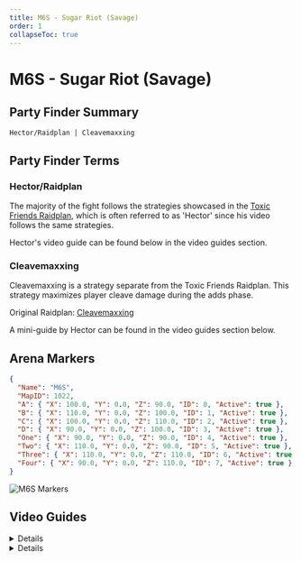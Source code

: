 ```yaml
---
title: M6S - Sugar Riot (Savage)
order: 1
collapseToc: true
---
```


# M6S - Sugar Riot (Savage)

<Banner
  src="/images/thumbnails/savage/aac_cw/m6s.avif"
  alt="Sugar Riot (Savage)"
/>

## Party Finder Summary

```
Hector/Raidplan | Cleavemaxxing
```

## Party Finder Terms

### Hector/Raidplan

The majority of the fight follows the strategies showcased in the [Toxic Friends Raidplan](https://raidplan.io/plan/Pgj53K49w8LAZpI6),
which is often referred to as 'Hector' since his video follows the same strategies.

Hector's video guide can be found below in the video guides section.

### Cleavemaxxing

Cleavemaxxing is a strategy separate from the Toxic Friends Raidplan.
This strategy maximizes player cleave damage during the adds phase.

Original Raidplan: [Cleavemaxxing](https://raidplan.io/plan/ywV9cu6GRQ68SQLy)

A mini-guide by Hector can be found in the video guides section below.

## Arena Markers

```json
{
  "Name": "M6S",
  "MapID": 1022,
  "A": { "X": 100.0, "Y": 0.0, "Z": 90.0, "ID": 0, "Active": true },
  "B": { "X": 110.0, "Y": 0.0, "Z": 100.0, "ID": 1, "Active": true },
  "C": { "X": 100.0, "Y": 0.0, "Z": 110.0, "ID": 2, "Active": true },
  "D": { "X": 90.0, "Y": 0.0, "Z": 100.0, "ID": 3, "Active": true },
  "One": { "X": 90.0, "Y": 0.0, "Z": 90.0, "ID": 4, "Active": true },
  "Two": { "X": 110.0, "Y": 0.0, "Z": 90.0, "ID": 5, "Active": true },
  "Three": { "X": 110.0, "Y": 0.0, "Z": 110.0, "ID": 6, "Active": true },
  "Four": { "X": 90.0, "Y": 0.0, "Z": 110.0, "ID": 7, "Active": true }
}
```

![M6S Markers](/images/thumbnails/savage/aac_cw/markers/m6s_markers.png)

## Video Guides

<Details title="M6S Guide - AAC Cruiserweight M2 Savage (Sugar Riot)">
  <YouTube videoId="Ga1NECiADbM" />
</Details>

<Details title="Cleavemaxxing Adds - M6S Mini-Guide">
  <YouTube videoId="nxj6HD0uRbY" />
</Details>
